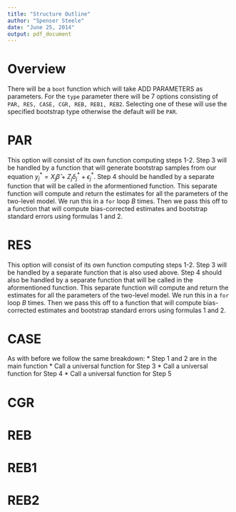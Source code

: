 ```yaml
---
title: "Structure Outline"
author: "Spenser Steele"
date: "June 25, 2014"
output: pdf_document
---
```

Overview
========
There will be a `boot` function which will take ADD PARAMETERS as parameters. For the `type` parameter there will be 7 options consisting of `PAR, RES, CASE, CGR, REB, REB1, REB2`.  Selecting one of these will use the specified bootstrap type otherwise the default will be `PAR`.

PAR
===
This option will consist of its own function computing steps 1-2. Step 3 will be handled by a function that will generate bootstrap samples from our equation $y_j^*=X_j \hat{\beta}+Z_j \delta_j^* + \epsilon_j^*$. Step 4 should be handled by a separate function that will be called in the aformentioned function. This separate function will compute and return the estimates for all the parameters of the two-level model. We run this in a `for` loop $B$ times. Then we pass this off to a function that will compute bias-corrected estimates and bootstrap standard errors using formulas 1 and 2.

RES
===
This option will consist of its own function computing steps 1-2. Step 3 will be handled by a separate function that is also used above. Step 4 should also be handled by a separate function that will be called in the aformentioned function. This separate function will compute and return the estimates for all the parameters of the two-level model. We run this in a `for` loop $B$ times. Then we pass this off to a function that will compute bias-corrected estimates and bootstrap standard errors using formulas 1 and 2.

CASE
===
As with before we follow the same breakdown:
* Step 1 and 2 are in the main function
* Call a universal function for Step 3
* Call a universal function for Step 4
* Call a universal function for Step 5

CGR
===

REB
===

REB1
===

REB2
===